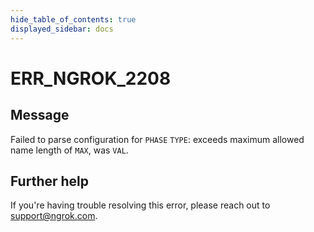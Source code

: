 ```yaml
---
hide_table_of_contents: true
displayed_sidebar: docs
---
```



# ERR_NGROK_2208

## Message

Failed to parse configuration for `PHASE` `TYPE`: exceeds maximum allowed name length of `MAX`, was `VAL`.

<ErrorDetails error="err_ngrok_2208" />

## Further help

If you're having trouble resolving this error, please reach out to [support@ngrok.com](mailto:support@ngrok.com?subject=Help%20with%20ERR_NGROK_2208).
